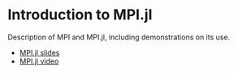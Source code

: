 # Introduction to MPI.jl

Description of MPI and MPI.jl, including demonstrations on its use.

- [MPI.jl slides](./MPI.jl.pdf)
- [MPI.jl video](https://www.youtube.com/watch?v=LCIJj0czofo)
